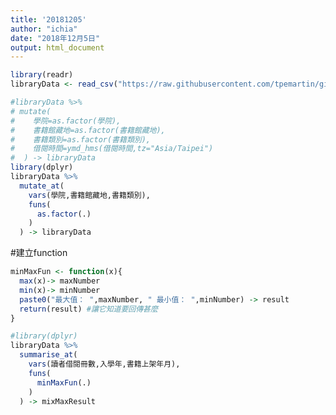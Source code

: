 ```yaml
---
title: '20181205'
author: "ichia"
date: "2018年12月5日"
output: html_document
---
```


```r
library(readr)
libraryData <- read_csv("https://raw.githubusercontent.com/tpemartin/github-data/master/library100_102.csv")
```

```r
#libraryData %>%
# mutate(
#    學院=as.factor(學院),
#    書籍館藏地=as.factor(書籍館藏地),
#    書籍類別=as.factor(書籍類別),
#    借閱時間=ymd_hms(借閱時間,tz="Asia/Taipei")
#  ) -> libraryData
library(dplyr)
libraryData %>%
  mutate_at(
    vars(學院,書籍館藏地,書籍類別),
    funs(
      as.factor(.)
    )
  ) -> libraryData  
```

#建立function
```r
minMaxFun <- function(x){
  max(x)-> maxNumber
  min(x)-> minNumber
  paste0("最大值： ",maxNumber, " 最小值： ",minNumber) -> result
  return(result) #讓它知道要回傳甚麼 
}
```
```r
#library(dplyr)
libraryData %>%
  summarise_at(
    vars(讀者借閱冊數,入學年,書籍上架年月),
    funs(
      minMaxFun(.)
    )
  ) -> mixMaxResult
  
```

